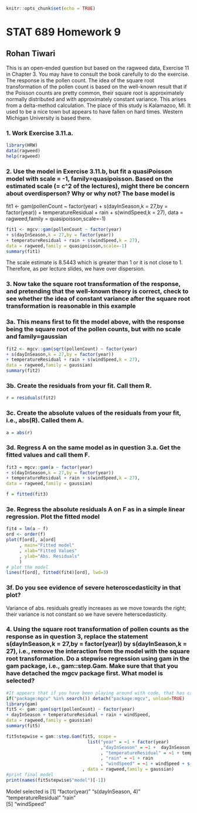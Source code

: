 ```{r setup, include=FALSE}
knitr::opts_chunk$set(echo = TRUE)
```

# STAT 689 Homework 9
## Rohan Tiwari

This is an open-ended question but based on the ragweed data, Exercise 11 in Chapter 3. You may have to consult the book carefully to do the exercise. The response is the pollen count. The idea of the square root transformation of the pollen count is based on the well-known result that if the Poisson counts are pretty common, their square root is approximately normally distributed and with approximately constant variance. This arises from a delta-method calculation.
The place of this study is Kalamazoo, MI. It used to be a nice town but appears to have fallen on hard times. Western Michigan University is based there.

### 1. Work Exercise 3.11.a.

```{r}
library(HRW)
data(ragweed)
help(ragweed)
```

### 2. Use the model in Exercise 3.11.b, but fit a quasiPoisson model with scale = -1, family=quasipoisson. Based on the estimated scale (= c^2 of the lectures), might there be concern about overdisperson? Why or why not? The base model is
fit1 <- gam(pollenCount ~ factor(year)
+ s(dayInSeason,k = 27,by = factor(year))
+ temperatureResidual + rain + s(windSpeed,k = 27),
data = ragweed,family = quasipoisson,scale=-1)

```{r}
fit1 <- mgcv::gam(pollenCount ~ factor(year)
+ s(dayInSeason,k = 27,by = factor(year))
+ temperatureResidual + rain + s(windSpeed,k = 27),
data = ragweed,family = quasipoisson,scale=-1)
summary(fit1)
```
The scale estimate is 8.5443 which is greater than 1 or it is not close to 1. Therefore, as per lecture slides, we have over dispersion.


### 3. Now take the square root transformation of the response, and pretending that the well-known theory is correct, check to see whether the idea of constant variance after the square root transformation is reasonable in this example

### 3a. This means first to fit the model above, with the response being the square root of the pollen counts, but with no scale and family=gaussian

```{r}
fit2 <- mgcv::gam(sqrt(pollenCount) ~ factor(year)
+ s(dayInSeason,k = 27,by = factor(year))
+ temperatureResidual + rain + s(windSpeed,k = 27),
data = ragweed,family = gaussian)
summary(fit2)
```

### 3b. Create the residuals from your fit. Call them R.
```{r}
r = residuals(fit2)
```

### 3c. Create the absolute values of the residuals from your fit, i.e., abs(R). Called them A.

```{r}
a = abs(r)
```

### 3d. Regress A on the same model as in question 3.a. Get the fitted values and call them F.

```{r}
fit3 = mgcv::gam(a ~ factor(year)
+ s(dayInSeason,k = 27,by = factor(year))
+ temperatureResidual + rain + s(windSpeed,k = 27),
data = ragweed,family = gaussian)

f = fitted(fit3)
```

### 3e. Regress the absolute residuals A on F as in a simple linear regression. Plot the fitted model
```{r}
fit4 = lm(a ~ f)
ord <- order(f)
plot(f[ord], a[ord]
     , main="Fitted model"
     , xlab="Fitted Values"
     , ylab="Abs. Residuals"
     )
# plot the model
lines(f[ord], fitted(fit4)[ord], lwd=3)
```



### 3f. Do you see evidence of severe heteroscedasticity in that plot?
Variance of abs. residuals greatly increases as we move towards the right; their variance is not constant so we have severe heterscedasticity.


### 4. Using the square root transformation of pollen counts as the response as in question 3, replace the statement s(dayInSeason,k = 27,by = factor(year)) by s(dayInSeason,k = 27), i.e., remove the interaction from the model with the square root transformation. Do a stepwise regression using gam in the gam package, i.e., gam::step.Gam. Make sure that that you have detached the mgcv package first. What model is selected?

```{r}
#It appears that if you have been playing around with code, that has called mgcv, you have to detach the package, or use gam::gam
if("package:mgcv" %in% search()) detach("package:mgcv", unload=TRUE)
library(gam)
fit5 <- gam::gam(sqrt(pollenCount) ~ factor(year)
+ dayInSeason + temperatureResidual + rain + windSpeed,
data = ragweed,family = gaussian)
summary(fit5)

fit5stepwise = gam::step.Gam(fit5, scope = 
                               list("year" = ~1 + factor(year)
                                    ,"dayInSeason" = ~1 +  dayInSeason + s(dayInSeason, 4) 
                                    , "temperatureResidual" = ~1 + temperatureResidual  + s(temperatureResidual, 4) 
                                    , "rain" = ~1 + rain
                                    , "windSpeed" = ~1 + windSpeed + s(windSpeed, 4))
                             , data = ragweed,family = gaussian)
#print final model
print(names(fit5stepwise$"model")[-1])
```
Model selected is
[1] "factor(year)"        "s(dayInSeason, 4)"   "temperatureResidual" "rain"               
[5] "windSpeed"      
